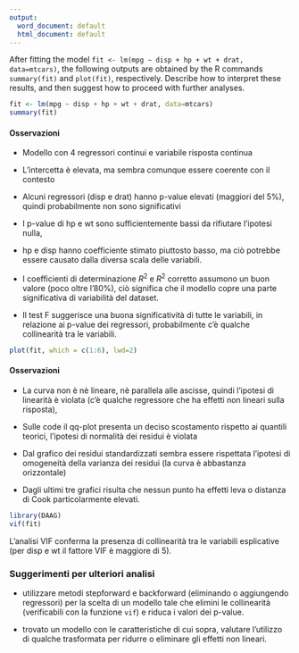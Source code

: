 ```yaml
---
output:
  word_document: default
  html_document: default
---
```

After fitting the model
`fit <- lm(mpg ∼ disp + hp + wt + drat, data=mtcars)`, the following
outputs are obtained by the R commands `summary(fit)` and `plot(fit)`,
respectively.
Describe how to interpret these results, and then suggest how to proceed
with further analyses.

```r
fit <- lm(mpg ~ disp + hp + wt + drat, data=mtcars)
summary(fit)
```
#### Osservazioni

-   Modello con 4 regressori continui e variabile risposta continua

-   L'intercetta è elevata, ma sembra comunque essere coerente con il contesto

-   Alcuni regressori (disp e drat) hanno p-value elevati (maggiori del 5%), 
    quindi probabilmente non sono significativi

-   I p-value di hp e wt sono sufficientemente bassi da rifiutare l'ipotesi nulla,

-   hp e disp hanno coefficiente stimato piuttosto basso, ma ciò potrebbe essere causato
    dalla diversa scala delle variabili.

-   I coefficienti di determinazione $R^2$ e $R^2$ corretto assumono un buon valore
    (poco oltre l'80%), ciò significa che il modello copre una parte significativa di
    variabilità del dataset.
    
-   Il test F suggerisce una buona significatività di tutte le variabili,
    in relazione ai p-value dei regressori, probabilmente c'è qualche collinearità
    tra le variabili.

```r
plot(fit, which = c(1:6), lwd=2)
```

#### Osservazioni

-   La curva non è nè lineare, nè parallela alle ascisse, quindi l'ipotesi di linearità
    è violata (c'è qualche regressore che ha effetti non lineari sulla risposta),

-   Sulle code il qq-plot presenta un deciso scostamento rispetto ai quantili teorici,
    l'ipotesi di normalità dei residui è violata
    
-   Dal grafico dei residui standardizzati sembra essere rispettata l'ipotesi di
    omogeneità della varianza dei residui (la curva è abbastanza orizzontale)

-   Dagli ultimi tre grafici risulta che nessun punto ha effetti leva o distanza di
    Cook particolarmente elevati.
    
```r
library(DAAG)
vif(fit)
```
L'analisi VIF conferma la presenza di collinearità tra le variabili esplicative
(per disp e wt il fattore VIF è maggiore di 5).


### Suggerimenti per ulteriori analisi

-   utilizzare metodi stepforward e backforward (eliminando o aggiungendo regressori)
    per la scelta di un modello tale che elimini le collinearità (verificabili 
    con la funzione `vif`) e riduca i valori dei p-value.

-   trovato un modello con le caratteristiche di cui sopra, valutare l'utilizzo di
    qualche trasformata per ridurre o eliminare gli effetti non lineari.